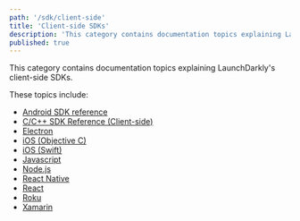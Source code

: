 ```yaml
---
path: '/sdk/client-side'
title: 'Client-side SDKs'
description: 'This category contains documentation topics explaining LaunchDarkly''s client-side SDKs.'
published: true
---
```


This category contains documentation topics explaining LaunchDarkly's client-side SDKs.

These topics include:

* [Android SDK reference](/sdk/client-side/android/)
* [C/C++ SDK Reference (Client-side)](/sdk/client-side/c-c--/)
* [Electron](/sdk/client-side/electron)
* [iOS (Objective C)](/sdk/client-side/ios-objective-c)
* [iOS (Swift)](/sdk/client-side/ios-swift)
* [Javascript](/sdk/client-side/javascript/)
* [Node.js](/sdk/client-side/node-js)
* [React Native](/sdk/client-side/react-native)
* [React](/sdk/client-side/react)
* [Roku](/sdk/client-side/roku)
* [Xamarin](/sdk/client-side/xamarin)
